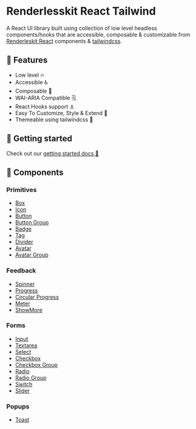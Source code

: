# Renderlesskit React Tailwind

A React UI library built using collection of low level headless components/hooks
that are accessible, composable & customizable from
[Renderleskit React](https://github.com/timelessco/renderlesskit-react)
components & [tailwindcss](https://tailwindcss.com/).

## 🚀 Features

- Low level 🔥
- Accessible ♿
- Composable 🧰
- WAI-ARIA Compatible 🗒️
- React Hooks support ⚓
- Easy To Customize, Style & Extend 💅
- Themeable using tailwindcss 🎨

## 🔰 Getting started

Check out our [getting started docs 📖](/docs/getting-started)

## 📑 Components

### Primitives

- [Box](/docs/components/primitives/box)
- [Icon](/docs/components/primitives/icon)
- [Button](/docs/components/primitives/button)
- [Button Group](/docs/components/primitives/button-group)
- [Badge](/docs/components/primitives/badge)
- [Tag](/docs/components/primitives/tag)
- [Divider](/docs/components/primitives/divider)
- [Avatar](/docs/components/primitives/avatar)
- [Avatar Group](/docs/components/primitives/avatar-group)

### Feedback

- [Spinner](/docs/components/feedback/spinner)
- [Progress](/docs/components/feedback/progress)
- [Circular Progress](/docs/components/feedback/circular-progress)
- [Meter](/docs/components/feedback/meter)
- [ShowMore](/docs/components/feedback/show-more)

### Forms

- [Input](/docs/components/forms/input)
- [Textarea](/docs/components/forms/textarea)
- [Select](/docs/components/forms/select)
- [Checkbox](/docs/components/forms/checkbox)
- [Checkbox Group](/docs/components/forms/checkbox-group)
- [Radio](/docs/components/forms/radio)
- [Radio Group](/docs/components/forms/radio-group)
- [Switch](/docs/components/forms/switch)
- [Slider](/docs/components/forms/slider)

### Popups

- [Toast](/docs/components/forms/toast)
